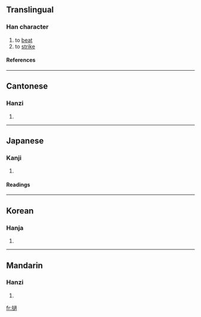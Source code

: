 {{see|挝}}

==Translingual==
===Han character===
{{Han char|rn=64|rad=手|as=13|sn=16|four=5703<sub>2</sub>|canj=手卜月月 (QYBB), X手卜月月 (XQYBB)}}
# to [[beat]]
# to [[strike]]
====References====
{{Han ref|kx=0457.230|dkj=12778|dj=0806.060|hdz=31947.030|uh=64BE|ud=25790|bh=BEE2|bd=48866}}

----
==Cantonese==
===Hanzi===
{{yue-hanzi|jyut=|y=gwo1, ja1}}
# {{defn|Cantonese}}

----
==Japanese==
===Kanji===
{{ja-kanji|grade=|rs=手13}}
# {{defn|Japanese}} 
====Readings====
{{ja-readings|on=[[た]] (ta), [[て]] (te), [[か]] (ka)|kun=[[うつ]] (utsu)}}

----
==Korean==
===Hanja===
{{ko-hanja|hangeul=과|eumhun=|rv=gwa|mr=kwa|y=kwa}}
# {{defn|Korean}}

----
==Mandarin==
===Hanzi===
{{cmn-hanzi|sim=挝|pin=[[zhuā]] ([[zhua1]])|wg=chua<sup>1</sup>}}
# {{defn|Mandarin}}

[[fr:撾]]
